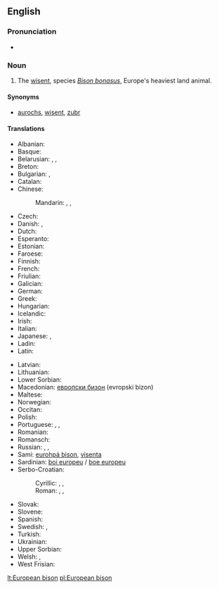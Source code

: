 ==English==
{{rfi}}
{{wikipedia}}
{{wikispecies|Bison bonasus}}
===Pronunciation===
* {{IPA|/jʊɹəˌpiːən ˈbaɪsn̩/}}

===Noun===
{{en-noun|head=[[European]] [[bison]]|European bison|European bisons}}

# The [[wisent]], species ''[[Bison bonasus]]'', Europe's heaviest land animal.

====Synonyms====
* [[aurochs]], [[wisent]], [[zubr]]

====Translations====
{{trans-top|the wisent species ''Bison bonasus''}}
* Albanian: {{t|sq|bizoni europian}}
* Basque: {{t|eu|bisonte europar}}
* Belarusian: {{t|be|зубр|m|tr=zubr|sc=Cyrl}}, {{t|be|зубар|m|tr=zúbar|sc=Cyrl}}, {{t|be|бізон|m|tr=bizón|sc=Cyrl}}
* Breton: {{t|br|bizon europa}}
* Bulgarian: {{t+|bg|зубър|m|tr=zúbǎr|sc=Cyrl}}, {{t|bg|бизон|m|tr=bizón|sc=Cyrl}}
* Catalan: {{t|ca|bisó europeu}}
* Chinese:
*: Mandarin: {{t|cmn|歐洲野牛|sc=Hani}}, {{t|cmn|欧洲野牛|tr=Ōuzhōu yěniú|sc=Hani}}, {{t+|cmn|野牛|tr=yěniú|sc=Hani}}
* Czech: {{t+|cs|zubr}}
* Danish: {{t|da|visent}}, {{t|da|europæisk bison}}
* Dutch: {{t|nl|wisent|m}}
* Esperanto: {{t|eo|eŭropa bizono}}
* Estonian: {{t+|et|pürg}}
* Faroese: {{t|fo|evropiskur bisonur}}
* Finnish: {{t+|fi|visentti}}
* French: {{t+|fr|bison d'Europe|m}}
* Friulian: {{t|fur|bisont european}}
* Galician: {{t|gl|bisonte europeo}}
* German: {{t+|de|Wisent|m}}
* Greek: {{t|el|βόνασος Ευρωπαϊκώς}}
* Hungarian: {{t|hu|európai bölény}}
* Icelandic: {{t|is|evrópuvísundur|m}}
* Irish: {{t|ga|bíosún}}
* Italian: {{t|it|bisonte europeo}}
* Japanese: {{t|ja|ヨーロッパバイソン|tr=Yōroppa baison|sc=Jpan}}, {{t+|ja|バイソン|tr=baison|sc=Jpan}}
* Ladin: {{t|lld|bisont european}}
* Latin: {{t|la|Bos bonasus}}
{{trans-mid}}
* Latvian: {{t|lv|sumbrs}}
* Lithuanian: {{t+|lt|stumbras}}
* Lower Sorbian: {{t|dsb|zubr}}
* Macedonian: [[европски бизон]] (evropski bizon)
* Maltese: {{t|mt|buflu ta’ l-ewropa}}
* Norwegian: {{t|no|europeisk bison}}
* Occitan: {{t|oc|bisont d'Euròpa}}
* Polish: {{t+|pl|żubr|m}}
* Portuguese: {{t+|pt|auroque|m}}, {{t|pt|bisão-europeu|m}}, {{t|pt|bisonte europeu}}
* Romanian: {{t+|ro|zimbru}}
* Romansch: {{t|rm|bison europaic}}
* Russian: {{t+|ru|зубр|m|tr=zubr|sc=Cyrl}}, {{t+|ru|бизон|m|tr=bizón|sc=Cyrl}}, {{t|ru|европейский зубр|m|tr=jevropéjskij zubr|sc=Cyrl}}
* Sami: [[eurohpá bison]], [[visenta]]
* Sardinian: [[boi europeu]] / [[boe europeu]]
* Serbo-Croatian:
*: Cyrillic: {{t|sh|еуропски бизон|m}}, {{t|sh|зубар|m}}, {{t|sh|бизон|m}}
*: Roman: {{t|sh|europski bizon|m}}, {{t+|sh|zubar|m}}, {{t+|sh|bizon|m}}
* Slovak: {{t|sk|zubor|m}}
* Slovene: {{t|sl|zober|m}}
* Spanish: {{t|es|bisonte europeo|m}}
* Swedish: {{t+|sv|visent}}, {{t+|sv|europeisk bison}}
* Turkish: {{t|tr|avrupa bizonu}}
* Ukrainian: {{t|uk|зубр|m|tr=zubr|sc=Cyrl}}
* Upper Sorbian: {{t+|hsb|zubr}}
* Welsh: {{t+|cy|ych gwyllt}}, {{t|cy|cynfual}}
* West Frisian: {{t|fy|wisint}}
{{trans-bottom}}

[[lt:European bison]]
[[pl:European bison]]